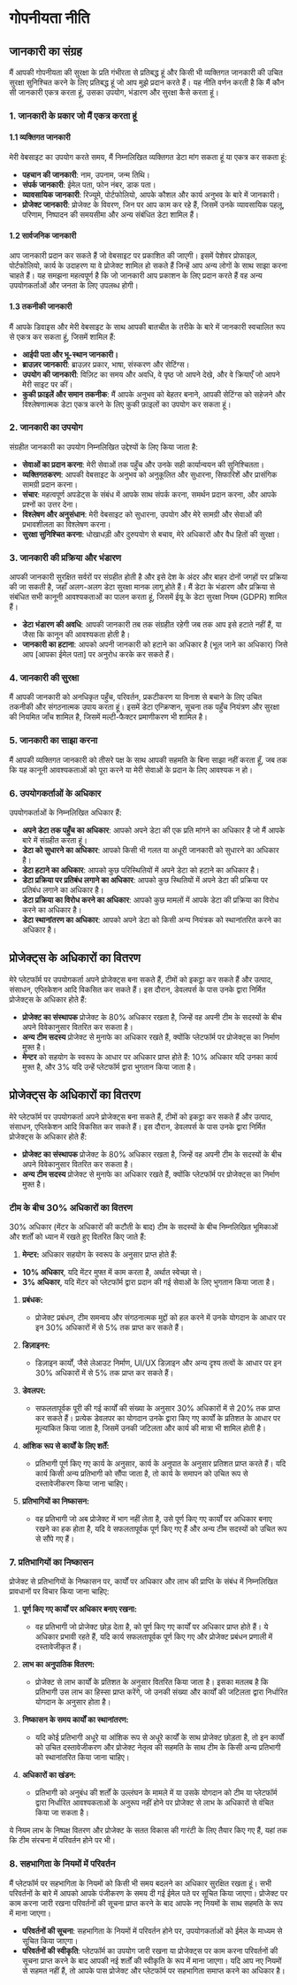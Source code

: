 # गोपनीयता नीति

## जानकारी का संग्रह

मैं आपकी गोपनीयता की सुरक्षा के प्रति गंभीरता से प्रतिबद्ध हूं और किसी भी व्यक्तिगत जानकारी की उचित सुरक्षा सुनिश्चित करने के लिए प्रतिबद्ध हूं जो आप मुझे प्रदान करते हैं। यह नीति वर्णन करती है कि मैं कौन सी जानकारी एकत्र करता हूं, उसका उपयोग, भंडारण और सुरक्षा कैसे करता हूं।

### 1. जानकारी के प्रकार जो मैं एकत्र करता हूं

#### 1.1 व्यक्तिगत जानकारी

मेरी वेबसाइट का उपयोग करते समय, मैं निम्नलिखित व्यक्तिगत डेटा मांग सकता हूं या एकत्र कर सकता हूं:

- **पहचान की जानकारी**: नाम, उपनाम, जन्म तिथि।
- **संपर्क जानकारी**: ईमेल पता, फोन नंबर, डाक पता।
- **व्यावसायिक जानकारी**: रिज्यूमे, पोर्टफोलियो, आपके कौशल और कार्य अनुभव के बारे में जानकारी।
- **प्रोजेक्ट जानकारी**: प्रोजेक्ट के विवरण, जिन पर आप काम कर रहे हैं, जिसमें उनके व्यावसायिक पहलू, परिणाम, निष्पादन की समयसीमा और अन्य संबंधित डेटा शामिल हैं।

#### 1.2 सार्वजनिक जानकारी

आप जानकारी प्रदान कर सकते हैं जो वेबसाइट पर प्रकाशित की जाएगी। इसमें पेशेवर प्रोफाइल, पोर्टफोलियो, कार्य के उदाहरण या वे प्रोजेक्ट शामिल हो सकते हैं जिन्हें आप अन्य लोगों के साथ साझा करना चाहते हैं। यह समझना महत्वपूर्ण है कि जो जानकारी आप प्रकाशन के लिए प्रदान करते हैं वह अन्य उपयोगकर्ताओं और जनता के लिए उपलब्ध होगी।

#### 1.3 तकनीकी जानकारी

मैं आपके डिवाइस और मेरी वेबसाइट के साथ आपकी बातचीत के तरीके के बारे में जानकारी स्वचालित रूप से एकत्र कर सकता हूं, जिसमें शामिल हैं:

- **आईपी पता और भू-स्थान जानकारी।**
- **ब्राउज़र जानकारी**: ब्राउज़र प्रकार, भाषा, संस्करण और सेटिंग्स।
- **उपयोग की जानकारी**: विज़िट का समय और अवधि, वे पृष्ठ जो आपने देखे, और वे क्रियाएँ जो आपने मेरी साइट पर कीं।
- **कुकी फ़ाइलें और समान तकनीक**: मैं आपके अनुभव को बेहतर बनाने, आपकी सेटिंग्स को सहेजने और विश्लेषणात्मक डेटा एकत्र करने के लिए कुकी फ़ाइलों का उपयोग कर सकता हूं।

### 2. जानकारी का उपयोग

संग्रहीत जानकारी का उपयोग निम्नलिखित उद्देश्यों के लिए किया जाता है:

- **सेवाओं का प्रदान करना**: मेरी सेवाओं तक पहुँच और उनके सही कार्यान्वयन की सुनिश्चितता।
- **व्यक्तिगतकरण**: आपकी वेबसाइट के अनुभव को अनुकूलित और सुधारना, सिफारिशें और प्रासंगिक सामग्री प्रदान करना।
- **संचार**: महत्वपूर्ण अपडेट्स के संबंध में आपके साथ संपर्क करना, समर्थन प्रदान करना, और आपके प्रश्नों का उत्तर देना।
- **विश्लेषण और अनुसंधान**: मेरी वेबसाइट को सुधारना, उपयोग और मेरे सामग्री और सेवाओं की प्रभावशीलता का विश्लेषण करना।
- **सुरक्षा सुनिश्चित करना**: धोखाधड़ी और दुरुपयोग से बचाव, मेरे अधिकारों और वैध हितों की सुरक्षा।

### 3. जानकारी की प्रक्रिया और भंडारण

आपकी जानकारी सुरक्षित सर्वरों पर संग्रहीत होती है और इसे देश के अंदर और बाहर दोनों जगहों पर प्रक्रिया की जा सकती है, जहाँ अलग-अलग डेटा सुरक्षा मानक लागू होते हैं। मैं डेटा के भंडारण और प्रक्रिया से संबंधित सभी कानूनी आवश्यकताओं का पालन करता हूं, जिसमें ईयू के डेटा सुरक्षा नियम (GDPR) शामिल हैं।

- **डेटा भंडारण की अवधि**: आपकी जानकारी तब तक संग्रहीत रहेगी जब तक आप इसे हटाते नहीं हैं, या जैसा कि कानून की आवश्यकता होती है।
- **जानकारी का हटाना**: आपको अपनी जानकारी को हटाने का अधिकार है (भूल जाने का अधिकार) जिसे आप [आपका ईमेल पता] पर अनुरोध करके कर सकते हैं।

### 4. जानकारी की सुरक्षा

मैं आपकी जानकारी को अनधिकृत पहुँच, परिवर्तन, प्रकटीकरण या विनाश से बचाने के लिए उचित तकनीकी और संगठनात्मक उपाय करता हूं। इसमें डेटा एन्क्रिप्शन, सूचना तक पहुँच नियंत्रण और सुरक्षा की नियमित जाँच शामिल है, जिसमें मल्टी-फैक्टर प्रमाणीकरण भी शामिल है।

### 5. जानकारी का साझा करना

मैं आपकी व्यक्तिगत जानकारी को तीसरे पक्ष के साथ आपकी सहमति के बिना साझा नहीं करता हूँ, जब तक कि यह कानूनी आवश्यकताओं को पूरा करने या मेरी सेवाओं के प्रदान के लिए आवश्यक न हो।

### 6. उपयोगकर्ताओं के अधिकार

उपयोगकर्ताओं के निम्नलिखित अधिकार हैं:

- **अपने डेटा तक पहुँच का अधिकार**: आपको अपने डेटा की एक प्रति मांगने का अधिकार है जो मैं आपके बारे में संग्रहीत करता हूं।
- **डेटा को सुधारने का अधिकार**: आपको किसी भी गलत या अधूरी जानकारी को सुधारने का अधिकार है।
- **डेटा हटाने का अधिकार**: आपको कुछ परिस्थितियों में अपने डेटा को हटाने का अधिकार है।
- **डेटा प्रक्रिया पर प्रतिबंध लगाने का अधिकार**: आपको कुछ स्थितियों में अपने डेटा की प्रक्रिया पर प्रतिबंध लगाने का अधिकार है।
- **डेटा प्रक्रिया का विरोध करने का अधिकार**: आपको कुछ मामलों में आपके डेटा की प्रक्रिया का विरोध करने का अधिकार है।
- **डेटा स्थानांतरण का अधिकार**: आपको अपने डेटा को किसी अन्य नियंत्रक को स्थानांतरित करने का अधिकार है।

## प्रोजेक्ट्स के अधिकारों का वितरण

मेरे प्लेटफॉर्म पर उपयोगकर्ता अपने प्रोजेक्ट्स बना सकते हैं, टीमों को इकट्ठा कर सकते हैं और उत्पाद, संसाधन, एप्लिकेशन आदि विकसित कर सकते हैं। इस दौरान, डेवलपर्स के पास उनके द्वारा निर्मित प्रोजेक्ट्स के अधिकार होते हैं:

- **प्रोजेक्ट का संस्थापक** प्रोजेक्ट के 80% अधिकार रखता है, जिन्हें वह अपनी टीम के सदस्यों के बीच अपने विवेकानुसार वितरित कर सकता है।
- **अन्य टीम सदस्य** प्रोजेक्ट से मुनाफे का अधिकार रखते हैं, क्योंकि प्लेटफॉर्म पर प्रोजेक्ट्स का निर्माण मुफ्त है।
- **मेन्टर** को सहयोग के स्वरूप के आधार पर अधिकार प्राप्त होते हैं: 10% अधिकार यदि उनका कार्य मुफ्त है, और 3% यदि उन्हें प्लेटफॉर्म द्वारा भुगतान किया जाता है।

## प्रोजेक्ट्स के अधिकारों का वितरण

मेरे प्लेटफॉर्म पर उपयोगकर्ता अपने प्रोजेक्ट्स बना सकते हैं, टीमों को इकट्ठा कर सकते हैं और उत्पाद, संसाधन, एप्लिकेशन आदि विकसित कर सकते हैं। इस दौरान, डेवलपर्स के पास उनके द्वारा निर्मित प्रोजेक्ट्स के अधिकार होते हैं:

- **प्रोजेक्ट का संस्थापक** प्रोजेक्ट के 80% अधिकार रखता है, जिन्हें वह अपनी टीम के सदस्यों के बीच अपने विवेकानुसार वितरित कर सकता है।
- **अन्य टीम सदस्य** प्रोजेक्ट से मुनाफे का अधिकार रखते हैं, क्योंकि प्लेटफॉर्म पर प्रोजेक्ट्स का निर्माण मुफ्त है।

### टीम के बीच 30% अधिकारों का वितरण

30% अधिकार (मेंटर के अधिकारों की कटौती के बाद) टीम के सदस्यों के बीच निम्नलिखित भूमिकाओं और शर्तों को ध्यान में रखते हुए वितरित किए जाते हैं:

1. **मेन्टर:** अधिकार सहयोग के स्वरूप के अनुसार प्राप्त होते हैं:
  - **10% अधिकार**, यदि मेंटर मुफ्त में काम करता है, अर्थात स्वेच्छा से।
  - **3% अधिकार**, यदि मेंटर को प्लेटफॉर्म द्वारा प्रदान की गई सेवाओं के लिए भुगतान किया जाता है।

1. **प्रबंधक:**
   - प्रोजेक्ट प्रबंधन, टीम समन्वय और संगठनात्मक मुद्दों को हल करने में उनके योगदान के आधार पर इन 30% अधिकारों में से 5% तक प्राप्त कर सकते हैं।

2. **डिज़ाइनर:**
   - डिज़ाइन कार्यों, जैसे लेआउट निर्माण, UI/UX डिज़ाइन और अन्य दृश्य तत्वों के आधार पर इन 30% अधिकारों में से 5% तक प्राप्त कर सकते हैं।

3. **डेवलपर:**
   - सफलतापूर्वक पूरी की गई कार्यों की संख्या के अनुसार 30% अधिकारों में से 20% तक प्राप्त कर सकते हैं। प्रत्येक डेवलपर का योगदान उनके द्वारा किए गए कार्यों के प्रतिशत के आधार पर मूल्यांकित किया जाता है, जिसमें उनकी जटिलता और कार्य की मात्रा भी शामिल होती है।

4. **आंशिक रूप से कार्यों के लिए शर्तें:**
   - प्रतिभागी पूर्ण किए गए कार्य के अनुसार, कार्य के अनुपात के अनुसार प्रतिशत प्राप्त करते हैं। यदि कार्य किसी अन्य प्रतिभागी को सौंपा जाता है, तो कार्य के समापन को उचित रूप से दस्तावेजीकरण किया जाना चाहिए।

5. **प्रतिभागियों का निष्कासन:**
   - वह प्रतिभागी जो अब प्रोजेक्ट में भाग नहीं लेता है, उसे पूर्ण किए गए कार्यों पर अधिकार बनाए रखने का हक होता है, यदि वे सफलतापूर्वक पूर्ण किए गए हैं और अन्य टीम सदस्यों को उचित रूप से सौंपे गए हैं।

### 7. प्रतिभागियों का निष्कासन

प्रोजेक्ट से प्रतिभागियों के निष्कासन पर, कार्यों पर अधिकार और लाभ की प्राप्ति के संबंध में निम्नलिखित प्रावधानों पर विचार किया जाना चाहिए:

1. **पूर्ण किए गए कार्यों पर अधिकार बनाए रखना:**
   - वह प्रतिभागी जो प्रोजेक्ट छोड़ देता है, को पूर्ण किए गए कार्यों पर अधिकार प्राप्त होते हैं। ये अधिकार प्रभावी रहते हैं, यदि कार्य सफलतापूर्वक पूर्ण किए गए और प्रोजेक्ट प्रबंधन प्रणाली में दस्तावेजीकृत हैं।

2. **लाभ का अनुपातिक वितरण:**
   - प्रोजेक्ट से लाभ कार्यों के प्रतिशत के अनुसार वितरित किया जाता है। इसका मतलब है कि प्रतिभागी उस लाभ का हिस्सा प्राप्त करेंगे, जो उनकी संख्या और कार्यों की जटिलता द्वारा निर्धारित योगदान के अनुसार होता है।

3. **निष्कासन के समय कार्यों का स्थानांतरण:**
   - यदि कोई प्रतिभागी अधूरे या आंशिक रूप से अधूरे कार्यों के साथ प्रोजेक्ट छोड़ता है, तो इन कार्यों को उचित दस्तावेजीकरण और प्रोजेक्ट नेतृत्व की सहमति के साथ टीम के किसी अन्य प्रतिभागी को स्थानांतरित किया जाना चाहिए।

4. **अधिकारों का खंडन:**
   - प्रतिभागी को अनुबंध की शर्तों के उल्लंघन के मामले में या उसके योगदान को टीम या प्लेटफॉर्म द्वारा निर्धारित आवश्यकताओं के अनुरूप नहीं होने पर प्रोजेक्ट से लाभ के अधिकारों से वंचित किया जा सकता है।

ये नियम लाभ के निष्पक्ष वितरण और प्रोजेक्ट के सतत विकास की गारंटी के लिए तैयार किए गए हैं, यहां तक कि टीम संरचना में परिवर्तन होने पर भी।

### 8. सहभागिता के नियमों में परिवर्तन

मैं प्लेटफॉर्म पर सहभागिता के नियमों को किसी भी समय बदलने का अधिकार सुरक्षित रखता हूं। सभी परिवर्तनों के बारे में आपको आपके पंजीकरण के समय दी गई ईमेल पते पर सूचित किया जाएगा। प्रोजेक्ट पर काम करना जारी रखना परिवर्तनों की सूचना प्राप्त करने के बाद आपके नए नियमों के साथ सहमति के रूप में माना जाएगा।

- **परिवर्तनों की सूचना**: सहभागिता के नियमों में परिवर्तन होने पर, उपयोगकर्ताओं को ईमेल के माध्यम से सूचित किया जाएगा।
- **परिवर्तनों की स्वीकृति**: प्लेटफॉर्म का उपयोग जारी रखना या प्रोजेक्ट्स पर काम करना परिवर्तनों की सूचना प्राप्त करने के बाद आपकी नई शर्तों की स्वीकृति के रूप में माना जाएगा। यदि आप नए नियमों से सहमत नहीं हैं, तो आपके पास प्रोजेक्ट और प्लेटफॉर्म पर सहभागिता समाप्त करने का अधिकार है।
